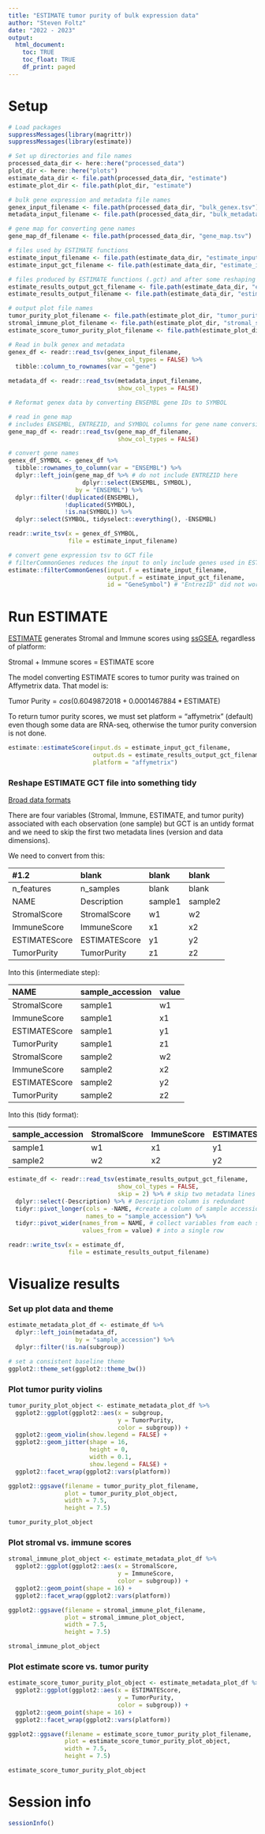 ```yaml
---
title: "ESTIMATE tumor purity of bulk expression data"
author: "Steven Foltz"
date: "2022 - 2023"
output:
  html_document:
    toc: TRUE
    toc_float: TRUE
    df_print: paged
---
```


# Setup

```r

# Load packages
suppressMessages(library(magrittr))
suppressMessages(library(estimate))

# Set up directories and file names
processed_data_dir <- here::here("processed_data")
plot_dir <- here::here("plots")
estimate_data_dir <- file.path(processed_data_dir, "estimate")
estimate_plot_dir <- file.path(plot_dir, "estimate")

# bulk gene expression and metadata file names
genex_input_filename <- file.path(processed_data_dir, "bulk_genex.tsv")
metadata_input_filename <- file.path(processed_data_dir, "bulk_metadata.tsv")

# gene map for converting gene names
gene_map_df_filename <- file.path(processed_data_dir, "gene_map.tsv")

# files used by ESTIMATE functions
estimate_input_filename <- file.path(estimate_data_dir, "estimate_input.tsv")
estimate_input_gct_filename <- file.path(estimate_data_dir, "estimate_input.gct")

# files produced by ESTIMATE functions (.gct) and after some reshaping (.tsv)
estimate_results_output_gct_filename <- file.path(estimate_data_dir, "estimate_results.gct")
estimate_results_output_filename <- file.path(estimate_data_dir, "estimate_results.tsv")

# output plot file names
tumor_purity_plot_filename <- file.path(estimate_plot_dir, "tumor_purity_by_subgroup.pdf")
stromal_immune_plot_filename <- file.path(estimate_plot_dir, "stromal_score_by_immune_score.pdf")
estimate_score_tumor_purity_plot_filename <- file.path(estimate_plot_dir, "estimate_score_by_tumor_purity.pdf")

# Read in bulk genex and metadata
genex_df <- readr::read_tsv(genex_input_filename,
                            show_col_types = FALSE) %>%
  tibble::column_to_rownames(var = "gene")

metadata_df <- readr::read_tsv(metadata_input_filename,
                               show_col_types = FALSE)

# Reformat genex data by converting ENSEMBL gene IDs to SYMBOL

# read in gene map
# includes ENSEMBL, ENTREZID, and SYMBOL columns for gene name conversion
gene_map_df <- readr::read_tsv(gene_map_df_filename,
                               show_col_types = FALSE)

# convert gene names
genex_df_SYMBOL <- genex_df %>%
  tibble::rownames_to_column(var = "ENSEMBL") %>%
  dplyr::left_join(gene_map_df %>% # do not include ENTREZID here
                     dplyr::select(ENSEMBL, SYMBOL),
                   by = "ENSEMBL") %>%
  dplyr::filter(!duplicated(ENSEMBL),
                !duplicated(SYMBOL),
                !is.na(SYMBOL)) %>%
  dplyr::select(SYMBOL, tidyselect::everything(), -ENSEMBL)

readr::write_tsv(x = genex_df_SYMBOL,
                 file = estimate_input_filename)

# convert gene expression tsv to GCT file
# filterCommonGenes reduces the input to only include genes used in ESTIMATE model 
estimate::filterCommonGenes(input.f = estimate_input_filename,
                            output.f = estimate_input_gct_filename,
                            id = "GeneSymbol") # "EntrezID" did not work
```

# Run ESTIMATE

[ESTIMATE](https://www.nature.com/articles/ncomms3612) generates Stromal and Immune scores using [ssGSEA](https://www.genepattern.org/modules/docs/ssGSEAProjection/4#gsc.tab=0), regardless of platform:

Stromal + Immune scores = ESTIMATE score

The model converting ESTIMATE scores to tumor purity was trained on Affymetrix data.
That model is:

$\text{Tumor Purity} = cos(0.6049872018 + 0.0001467884 * \text{ESTIMATE})$

To return tumor purity scores, we must set platform = "affymetrix" (default) even though some data are RNA-seq, otherwise the tumor purity conversion is not done.

```r
estimate::estimateScore(input.ds = estimate_input_gct_filename,
                        output.ds = estimate_results_output_gct_filename,
                        platform = "affymetrix")
```

### Reshape ESTIMATE GCT file into something tidy

[Broad data formats](https://software.broadinstitute.org/cancer/software/gsea/wiki/index.php/Data_formats)

There are four variables (Stromal, Immune, ESTIMATE, and tumor purity) associated with each observation (one sample) but GCT is an untidy format and we need to skip the first two metadata lines (version and data dimensions).

We need to convert from this:

| #1.2 | blank | blank | blank |
| :--- | :---- | :---- | :---- |
| n_features | n_samples | blank | blank |
| NAME | Description | sample1 | sample2 |
| StromalScore | StromalScore | w1 | w2 |
| ImmuneScore | ImmuneScore | x1 | x2 |
| ESTIMATEScore | ESTIMATEScore | y1 | y2 |
 TumorPurity | TumorPurity | z1 | z2 |

Into this (intermediate step):

| NAME | sample_accession | value |
| :--- | :--------------- | :---- |
| StromalScore | sample1 | w1 |
| ImmuneScore | sample1 | x1 |
| ESTIMATEScore | sample1 | y1 |
| TumorPurity | sample1 | z1 |
| StromalScore | sample2 | w2 |
| ImmuneScore | sample2 | x2 |
| ESTIMATEScore | sample2 | y2 |
| TumorPurity | sample2 | z2 |

Into this (tidy format):

| sample_accession | StromalScore | ImmuneScore | ESTIMATEScore | TumorPurity |
| :--------------- | :----------- | :---------- | :------------ | :---------- |
| sample1 | w1 | x1 | y1 | z1 |
| sample2 | w2 | x2 | y2 | z2 |

```r
estimate_df <- readr::read_tsv(estimate_results_output_gct_filename,
                               show_col_types = FALSE,
                               skip = 2) %>% # skip two metadata lines
  dplyr::select(-Description) %>% # Description column is redundant
  tidyr::pivot_longer(cols = -NAME, #create a column of sample accessions
                      names_to = "sample_accession") %>%
  tidyr::pivot_wider(names_from = NAME, # collect variables from each sample
                     values_from = value) # into a single row

readr::write_tsv(x = estimate_df,
                 file = estimate_results_output_filename)
```

# Visualize results

### Set up plot data and theme

```r
estimate_metadata_plot_df <- estimate_df %>%
  dplyr::left_join(metadata_df,
                   by = "sample_accession") %>%
  dplyr::filter(!is.na(subgroup))

# set a consistent baseline theme
ggplot2::theme_set(ggplot2::theme_bw())
```

### Plot tumor purity violins

```r
tumor_purity_plot_object <- estimate_metadata_plot_df %>%
  ggplot2::ggplot(ggplot2::aes(x = subgroup,
                               y = TumorPurity,
                               color = subgroup)) +
  ggplot2::geom_violin(show.legend = FALSE) +
  ggplot2::geom_jitter(shape = 16,
                       height = 0,
                       width = 0.1,
                       show.legend = FALSE) +
  ggplot2::facet_wrap(ggplot2::vars(platform))

ggplot2::ggsave(filename = tumor_purity_plot_filename,
                plot = tumor_purity_plot_object,
                width = 7.5,
                height = 7.5)

tumor_purity_plot_object
```

### Plot stromal vs. immune scores

```r
stromal_immune_plot_object <- estimate_metadata_plot_df %>%
  ggplot2::ggplot(ggplot2::aes(x = StromalScore,
                               y = ImmuneScore,
                               color = subgroup)) +
  ggplot2::geom_point(shape = 16) +
  ggplot2::facet_wrap(ggplot2::vars(platform))

ggplot2::ggsave(filename = stromal_immune_plot_filename,
                plot = stromal_immune_plot_object,
                width = 7.5,
                height = 7.5)

stromal_immune_plot_object
```

### Plot estimate score vs. tumor purity

```r
estimate_score_tumor_purity_plot_object <- estimate_metadata_plot_df %>%
  ggplot2::ggplot(ggplot2::aes(x = ESTIMATEScore,
                               y = TumorPurity,
                               color = subgroup)) +
  ggplot2::geom_point(shape = 16) +
  ggplot2::facet_wrap(ggplot2::vars(platform))

ggplot2::ggsave(filename = estimate_score_tumor_purity_plot_filename,
                plot = estimate_score_tumor_purity_plot_object,
                width = 7.5,
                height = 7.5)

estimate_score_tumor_purity_plot_object
```

# Session info
```r
sessionInfo()
```